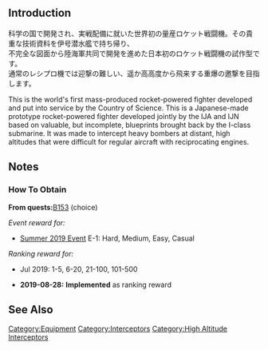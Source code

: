 {{EquipmentInfo|351}}

==Introduction==
科学の国で開発され、実戦配備に就いた世界初の量産ロケット戦闘機。その貴重な技術資料を伊号潜水艦で持ち帰り、<br>
不完全な図面から陸海軍共同で開発を進めた日本初のロケット戦闘機の試作型です。<br>
通常のレシプロ機では迎撃の難しい、遥か高高度から飛来する重爆の邀撃を目指します。

This is the world's first mass-produced rocket-powered fighter developed and put into service by the Country of Science.
This is a Japanese-made prototype rocket-powered fighter developed jointly by the IJA and IJN based on valuable, but incomplete, blueprints brought back by the I-class submarine.
It was made to intercept heavy bombers at distant, high altitudes that were difficult for regular aircraft with reciprocating engines.

==Notes==
<div class="mw-collapsible"><h3>How To Obtain</h3>
<div class="mw-collapsible-content">
'''From quests: '''[[Quests#B153|B153]] (choice)

''Event reward for:''
* [[Summer 2019 Event]] E-1: Hard, Medium, Easy, Casual

''Ranking reward for:''
* Jul 2019: 1-5, 6-20, 21-100, 101-500

</div></div>


<div class="mw-collapsible><h3>Updates History</h3>
<div class="mw-collapsible-content>
* '''2019-08-28:''' '''Implemented''' as ranking reward
</div></div>

==See Also==
{{Equipmentlist}}
[[Category:Equipment]]
[[Category:Interceptors]]
[[Category:High Altitude Interceptors]]